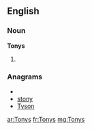 ==English==

===Noun===
'''Tonys'''

# {{plural of|Tony}}

===Anagrams===
* {{alphagram|nosty}}
* [[stony#English|stony]]
* [[Tyson#English|Tyson]]

[[ar:Tonys]]
[[fr:Tonys]]
[[mg:Tonys]]
